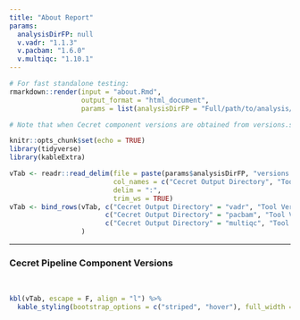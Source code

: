 ```yaml
---
title: "About Report"
params: 
  analysisDirFP: null
  v.vadr: "1.1.3"
  v.pacbam: "1.6.0"
  v.multiqc: "1.10.1"
---
```


```r
# For fast standalone testing:
rmarkdown::render(input = "about.Rmd", 
                  output_format = "html_document", 
                  params = list(analysisDirFP = "Full/path/to/analysis/directory"))

# Note that when Cecret component versions are obtained from versions.sh, there were difficulties calling other containers from within the R container. Therefore those version numbers are set with params at the top of this script.

```

```r
knitr::opts_chunk$set(echo = TRUE)
library(tidyverse)
library(kableExtra)
```

```r
vTab <- readr::read_delim(file = paste(params$analysisDirFP, "versions.txt", sep = "/"),
                          col_names = c("Cecret Output Directory", "Tool Version"),
                          delim = ":",
                          trim_ws = TRUE)
vTab <- bind_rows(vTab, c("Cecret Output Directory" = "vadr", "Tool Version" = params$v.vadr), 
                        c("Cecret Output Directory" = "pacbam", "Tool Version" = params$v.pacbam), 
                        c("Cecret Output Directory" = "multiqc", "Tool Version" = params$v.multiqc)
                  )
```

***

### Cecret Pipeline Component Versions  
<br>
```r
kbl(vTab, escape = F, align = "l") %>% 
  kable_styling(bootstrap_options = c("striped", "hover"), full_width = FALSE, position = "l")
```

